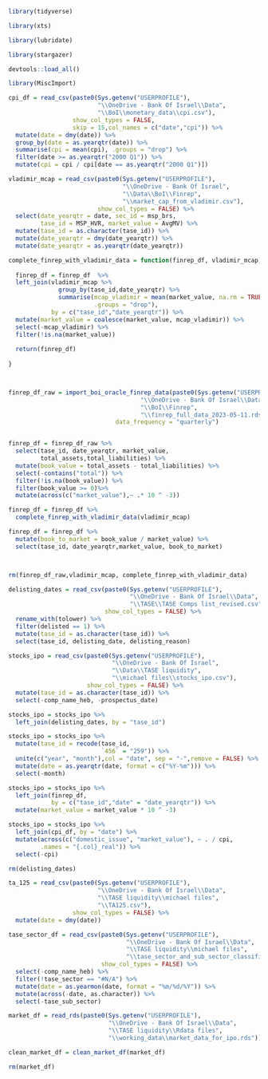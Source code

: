 <!-- import_data -->


```r

library(tidyverse)

library(xts)

library(lubridate)

library(stargazer)

devtools::load_all()

library(MiscImport)

```


```r

cpi_df = read_csv(paste0(Sys.getenv("USERPROFILE"),
                         "\\OneDrive - Bank Of Israel\\Data",
                         "\\BoI\\monetary_data\\cpi.csv"),
                  show_col_types = FALSE,
                  skip = 15,col_names = c("date","cpi")) %>%
  mutate(date = dmy(date)) %>%
  group_by(date = as.yearqtr(date)) %>%
  summarise(cpi = mean(cpi), .groups = "drop") %>%
  filter(date >= as.yearqtr("2000 Q1")) %>%
  mutate(cpi = cpi / cpi[date == as.yearqtr("2000 Q1")])


```


```r

vladimir_mcap = read_csv(paste0(Sys.getenv("USERPROFILE"),
                                "\\OneDrive - Bank Of Israel",
                                "\\Data\\BoI\\Finrep",
                                "\\market_cap_from_vladimir.csv"),
                         show_col_types = FALSE) %>% 
  select(date_yearqtr = date, sec_id = msp_brs,
         tase_id = MSP_HVR, market_value = AvgMV) %>% 
  mutate(tase_id = as.character(tase_id)) %>% 
  mutate(date_yearqtr = dmy(date_yearqtr)) %>% 
  mutate(date_yearqtr = as.yearqtr(date_yearqtr))

```

```r


complete_finrep_with_vladimir_data = function(finrep_df, vladimir_mcap){
  
  finrep_df = finrep_df  %>% 
  left_join(vladimir_mcap %>% 
              group_by(tase_id,date_yearqtr) %>% 
              summarise(mcap_vladimir = mean(market_value, na.rm = TRUE),
                        .groups = "drop"),
            by = c("tase_id","date_yearqtr")) %>% 
  mutate(market_value = coalesce(market_value, mcap_vladimir)) %>% 
  select(-mcap_vladimir) %>% 
  filter(!is.na(market_value))
  
  return(finrep_df)
 
}



finrep_df_raw = import_boi_oracle_finrep_data(paste0(Sys.getenv("USERPROFILE"),
                                     "\\OneDrive - Bank Of Israel\\Data",
                                     "\\BoI\\Finrep",
                                     "\\finrep_full_data_2023-05-11.rds"),
                              data_frequency = "quarterly")


finrep_df = finrep_df_raw %>% 
  select(tase_id, date_yearqtr, market_value,
         total_assets,total_liabilities) %>% 
  mutate(book_value = total_assets - total_liabilities) %>% 
  select(-contains("total")) %>% 
  filter(!is.na(book_value)) %>% 
  filter(book_value >= 0)%>% 
  mutate(across(c("market_value"),~ .* 10 ^ -3))

finrep_df = finrep_df %>% 
  complete_finrep_with_vladimir_data(vladimir_mcap)

finrep_df = finrep_df %>% 
  mutate(book_to_market = book_value / market_value) %>% 
  select(tase_id, date_yearqtr,market_value, book_to_market)



rm(finrep_df_raw,vladimir_mcap, complete_finrep_with_vladimir_data)

```

```r

delisting_dates = read_csv(paste0(Sys.getenv("USERPROFILE"),
                                  "\\OneDrive - Bank Of Israel\\Data",
                                  "\\TASE\\TASE Comps list_revised.csv"),
                           show_col_types = FALSE) %>% 
  rename_with(tolower) %>% 
  filter(delisted == 1) %>% 
  mutate(tase_id = as.character(tase_id)) %>% 
  select(tase_id, delisting_date, delisting_reason)

stocks_ipo = read_csv(paste0(Sys.getenv("USERPROFILE"),
                             "\\OneDrive - Bank Of Israel",
                             "\\Data\\TASE liquidity",
                             "\\michael files\\stocks_ipo.csv"),
                      show_col_types = FALSE) %>% 
  mutate(tase_id = as.character(tase_id)) %>% 
  select(-comp_name_heb, -prospectus_date)

stocks_ipo = stocks_ipo %>% 
  left_join(delisting_dates, by = "tase_id")

stocks_ipo = stocks_ipo %>% 
  mutate(tase_id = recode(tase_id,
                          `456` = "259")) %>% 
  unite(c("year", "month"),col = "date", sep = "-",remove = FALSE) %>% 
  mutate(date = as.yearqtr(date, format = c("%Y-%m"))) %>% 
  select(-month)

stocks_ipo = stocks_ipo %>% 
  left_join(finrep_df,
            by = c("tase_id","date" = "date_yearqtr")) %>% 
  mutate(market_value = market_value * 10 ^ -3)

stocks_ipo = stocks_ipo %>% 
  left_join(cpi_df, by = "date") %>% 
  mutate(across(c("domestic_issue", "market_value"), ~ . / cpi,
         .names = "{.col}_real")) %>% 
  select(-cpi)

rm(delisting_dates)

```

```r

ta_125 = read_csv(paste0(Sys.getenv("USERPROFILE"),
                         "\\OneDrive - Bank Of Israel\\Data",
                         "\\TASE liquidity\\michael files",
                         "\\TA125.csv"),
                  show_col_types = FALSE) %>% 
  mutate(date = dmy(date))

```

```r

tase_sector_df = read_csv(paste0(Sys.getenv("USERPROFILE"),
                                 "\\OneDrive - Bank Of Israel\\Data",
                                 "\\TASE liquidity\\michael files",
                                 "\\tase_sector_and_sub_sector_classification.csv"),
                          show_col_types = FALSE) %>% 
  select(-comp_name_heb) %>% 
  filter(!tase_sector == "#N/A") %>% 
  mutate(date = as.yearmon(date, format = "%m/%d/%Y")) %>% 
  mutate(across(-date, as.character)) %>% 
  select(-tase_sub_sector)

```

```r

market_df = read_rds(paste0(Sys.getenv("USERPROFILE"),
                            "\\OneDrive - Bank Of Israel\\Data",
                            "\\TASE liquidity\\Rdata files",
                            "\\working_data\\market_data_for_ipo.rds"))

clean_market_df = clean_market_df(market_df)

rm(market_df)

```

